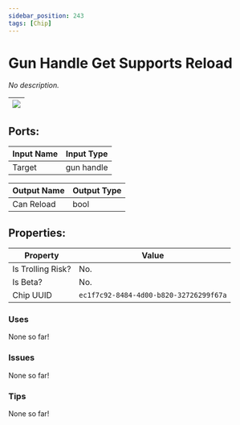 ```yaml
---
sidebar_position: 243
tags: [Chip]
---
```


# Gun Handle Get Supports Reload


*No description.*

| ![](https://images-ext-2.discordapp.net/external/MPmIaQzlEPmgGWlgi-WxBBXt0Bjv_zWPkg1y1f_sy3s/https/www.recroomcircuits.com/image/circuit/absolute-value?width=206&height=108) |
|-----|

## Ports:

| Input Name | Input Type |
|-----------|-----------|
| Target | gun handle |

| Output Name | Output Type |
|-----------|-----------|
| Can Reload | bool |

## Properties:

| Property  | Value |
|-------------------|-----------|
| Is Trolling Risk? | No. |
| Is Beta? | No. |
| Chip UUID | `ec1f7c92-8484-4d00-b820-32726299f67a` |

### Uses
None so far!

### Issues
None so far!

### Tips
None so far!
